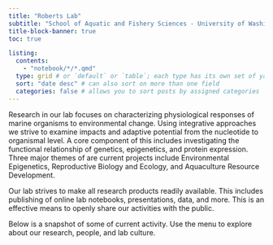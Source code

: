 ```yaml
---
title: "Roberts Lab"
subtitle: "School of Aquatic and Fishery Sciences - University of Washington"
title-block-banner: true
toc: true

listing: 
  contents:
    - "notebook/*/*.qmd"
  type: grid # or `default` or `table`; each type has its own set of yaml options to include
  sort: "date desc" # can also sort on more than one field
  categories: false # allows you to sort posts by assigned categories 
---
```


Research in our lab focuses on characterizing physiological responses of marine organisms to environmental change. Using integrative approaches we strive to examine impacts and adaptive potential from the nucleotide to organismal level. A core component of this includes investigating the functional relationship of genetics, epigenetics, and protein expression. Three major themes of are current projects include Environmental Epigenetics, Reproductive Biology and Ecology, and Aquaculture Resource Development.

Our lab strives to make all research products readily available. This includes publishing of online lab notebooks, presentations, data, and more. This is an effective means to openly share our activities with the public.

Below is a snapshot of some of current activity. Use the menu to explore about our research, people, and lab culture.
